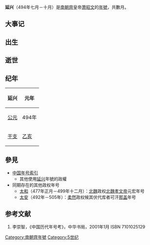 {{Eranamebox
|年号=延兴
|起讫时间= 494年七月－十月
|政权= 南朝齊
|帝王= 萧昭文
|历时= 數月
|timeline= <timeline>
ImageSize  = width:200 height:50
PlotArea   = width:180 height:30 left:10 bottom:20
TimeAxis   = orientation:horizontal
DateFormat = yyyy
Period     = from:420 till:589
AlignBars  = early
ScaleMajor = increment:30 start:494
Colors =
  id:canvas value:rgb(1,1,0.85)
BackgroundColors = canvas:canvas
PlotData =
  width:15 color:black
  bar:era from:start till:end
  bar:era from:479 till:502 color:green
  bar:era from:494 till:494 color:red
  bar:era from:494 till:494 color:blue
</timeline>
|说明= <span style="color: blue">延兴</span>在<span style="color: green">南朝齊</span>、'''南朝'''和<span style="color: red">萧昭文</span>时期的位置。 
}}
'''延兴'''（494年七月－十月）是[[南朝齊|南朝齊]]皇帝[[萧昭文|萧昭文]]的[[年號|年號]]，共數月。

==大事记==

==出生==

==逝世==

==纪年==

{| class="wikitable" 
!延兴!!元年
|-
![[公元纪年|公元]]
|494年
|-
![[干支纪年|干支]]
|[[乙亥|乙亥]]
|}

==參見==
*[[中国年号索引|中国年号索引]]
**其他使用[[延兴|延兴]]年號的政權
*同期存在的其他政权年号
**[[太和_(北魏孝文帝)|太和]]（477年正月－499年十二月）：[[北魏|北魏]]政权[[北魏孝文帝|北魏孝文帝]]元宏年号
**[[太安_(柔然)|太安]]（492年－505年）：[[柔然|柔然]]政权候其伏代库者可汗[[那盖|那盖]]年号

==参考文献==
# 李崇智，《中国历代年号考》，中华书局，2001年1月 ISBN 7101025129

{{年号|[[隆昌_(萧昭业)|隆昌]]|[[中国年号索引|萧齊年号]]|[[建武_(齐明帝)|建武]]}}
{{魏晋南北朝年号}}
[[Category:南朝齊年號|Category:南朝齊年號]]
[[Category:5世纪|Category:5世纪]]